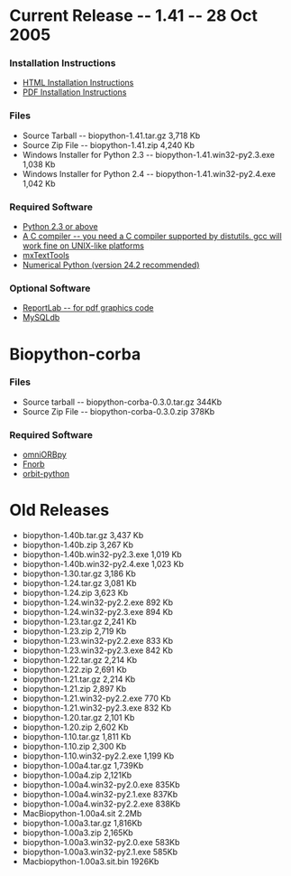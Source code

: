 = Current Release -- 1.41 -- 28 Oct 2005 =

=== Installation Instructions ===

* [[Installation.html|HTML Installation Instructions]]
* [[Installation.pdf|PDF Installation Instructions]]

=== Files ===

* Source Tarball -- biopython-1.41.tar.gz 3,718 Kb
* Source Zip File -- biopython-1.41.zip 4,240 Kb
* Windows Installer for Python 2.3 -- biopython-1.41.win32-py2.3.exe 1,038 Kb
* Windows Installer for Python 2.4 -- biopython-1.41.win32-py2.4.exe 1,042 Kb

=== Required Software ===

* [http://www.python.org Python 2.3 or above]
* [http://www.python.org/doc/current/inst/inst.html A C compiler -- you need a C compiler supported by distutils. gcc will work fine on UNIX-like platforms]
* [http://www.lemburg.com/files/python/mxTextTools.html mxTextTools]
* [http://sourceforge.net/projects/numpy Numerical Python (version 24.2 recommended)]

=== Optional Software ===

* [http://www.reportlab.org/downloads.html ReportLab -- for pdf graphics code]
* [http://sourceforge.net/projects/mysql-python MySQLdb]

= Biopython-corba =

=== Files ===

* Source tarball -- biopython-corba-0.3.0.tar.gz 344Kb
* Source Zip File -- biopython-corba-0.3.0.zip 378Kb

=== Required Software ===

* [http://omniorb.sourceforge.net omniORBpy]
* [http://fnorb.sourceforge.net Fnorb]
* [http://sourceforge.net/projects/orbit-python orbit-python]

= Old Releases =

* biopython-1.40b.tar.gz 3,437 Kb
* biopython-1.40b.zip 3,267 Kb
* biopython-1.40b.win32-py2.3.exe 1,019 Kb
* biopython-1.40b.win32-py2.4.exe 1,023 Kb
* biopython-1.30.tar.gz 3,186 Kb
* biopython-1.24.tar.gz 3,081 Kb
* biopython-1.24.zip 3,623 Kb
* biopython-1.24.win32-py2.2.exe 892 Kb
* biopython-1.24.win32-py2.3.exe 894 Kb
* biopython-1.23.tar.gz 2,241 Kb
* biopython-1.23.zip 2,719 Kb
* biopython-1.23.win32-py2.2.exe 833 Kb
* biopython-1.23.win32-py2.3.exe 842 Kb
* biopython-1.22.tar.gz 2,214 Kb
* biopython-1.22.zip 2,691 Kb
* biopython-1.21.tar.gz 2,214 Kb
* biopython-1.21.zip 2,897 Kb
* biopython-1.21.win32-py2.2.exe 770 Kb
* biopython-1.21.win32-py2.3.exe 832 Kb
* biopython-1.20.tar.gz 2,101 Kb
* biopython-1.20.zip 2,602 Kb
* biopython-1.10.tar.gz 1,811 Kb
* biopython-1.10.zip 2,300 Kb
* biopython-1.10.win32-py2.2.exe 1,199 Kb
* biopython-1.00a4.tar.gz 1,739Kb
* biopython-1.00a4.zip 2,121Kb
* biopython-1.00a4.win32-py2.0.exe 835Kb
* biopython-1.00a4.win32-py2.1.exe 837Kb
* biopython-1.00a4.win32-py2.2.exe 838Kb
* MacBiopython-1.00a4.sit 2.2Mb
* biopython-1.00a3.tar.gz 1,816Kb
* biopython-1.00a3.zip 2,165Kb
* biopython-1.00a3.win32-py2.0.exe 583Kb
* biopython-1.00a3.win32-py2.1.exe 585Kb
* Macbiopython-1.00a3.sit.bin 1926Kb